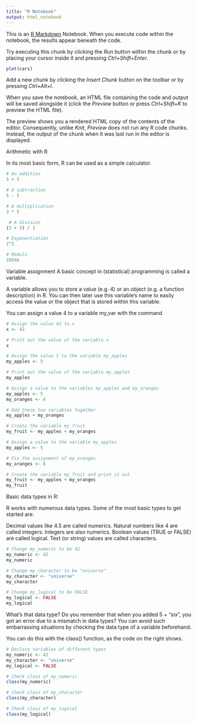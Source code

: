 ```yaml
---
title: "R Notebook"
output: html_notebook
---
```


This is an [R Markdown](http://rmarkdown.rstudio.com) Notebook. When you execute code within the notebook, the results appear beneath the code. 

Try executing this chunk by clicking the *Run* button within the chunk or by placing your cursor inside it and pressing *Ctrl+Shift+Enter*. 

```r
plot(cars)
```

Add a new chunk by clicking the *Insert Chunk* button on the toolbar or by pressing *Ctrl+Alt+I*.

When you save the notebook, an HTML file containing the code and output will be saved alongside it (click the *Preview* button or press *Ctrl+Shift+K* to preview the HTML file).

The preview shows you a rendered HTML copy of the contents of the editor. Consequently, unlike *Knit*, *Preview* does not run any R code chunks. Instead, the output of the chunk when it was last run in the editor is displayed.

Arithmetic with R

In its most basic form, R can be used as a simple calculator.
```r
# An addition
5 + 5 

# A subtraction
5 - 5 

# A multiplication
3 * 5

 # A division
(5 + 5) / 2 

# Exponentiation
2^5

# Modulo
28%%6
```

Variable assignment
A basic concept in (statistical) programming is called a variable.

A variable allows you to store a value (e.g. 4) or an object (e.g. a function description) in R. You can then later use this variable's name to easily access the value or the object that is stored within this variable.

You can assign a value 4 to a variable my_var with the command
```r
# Assign the value 42 to x
x <- 42

# Print out the value of the variable x
x

# Assign the value 5 to the variable my_apples
my_apples <- 5

# Print out the value of the variable my_apples
my_apples

# Assign a value to the variables my_apples and my_oranges
my_apples <- 5
my_oranges <- 6

# Add these two variables together
my_apples + my_oranges

# Create the variable my_fruit
my_fruit <- my_apples + my_oranges

# Assign a value to the variable my_apples
my_apples <- 5 

# Fix the assignment of my_oranges
my_oranges <- 6 

# Create the variable my_fruit and print it out
my_fruit <- my_apples + my_oranges 
my_fruit

```

Basic data types in R:

R works with numerous data types. 
Some of the most basic types to get started are:

Decimal values like 4.5 are called numerics.
Natural numbers like 4 are called integers. Integers are also numerics.
Boolean values (TRUE or FALSE) are called logical.
Text (or string) values are called characters.

```r
# Change my_numeric to be 42
my_numeric <- 42
my_numeric

# Change my_character to be "universe"
my_character <- "universe"
my_character

# Change my_logical to be FALSE
my_logical <- FALSE
my_logical
```
What's that data type?
Do you remember that when you added 5 + "six", you got an error due to a mismatch in data types? 
You can avoid such embarrassing situations by checking the data type of a variable beforehand. 

You can do this with the class() function, as the code on the right shows.
```r
# Declare variables of different types
my_numeric <- 42
my_character <- "universe"
my_logical <- FALSE 

# Check class of my_numeric
class(my_numeric)

# Check class of my_character
class(my_character)

# Check class of my_logical
class(my_logical)
```

